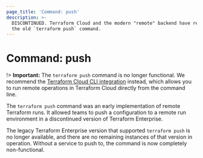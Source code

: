 ```yaml
---
page_title: 'Command: push'
description: >-
  DISCONTINUED. Terraform Cloud and the modern "remote" backend have replaced
  the old `terraform push` command.
---
```


# Command: push

!> **Important:** The `terraform push` command is no longer functional. We recommend the [Terraform Cloud CLI integration](/terraform/cli/cloud) instead, which allows you to run remote operations in Terraform Cloud directly from the command line.

The `terraform push` command was an early implementation of remote Terraform runs. It allowed teams to push a configuration to a remote run environment in a discontinued version of Terraform Enterprise.

The legacy Terraform Enterprise version that supported `terraform push` is no longer available, and there are no remaining instances of that version in operation. Without a service to push to, the command is now completely non-functional.
